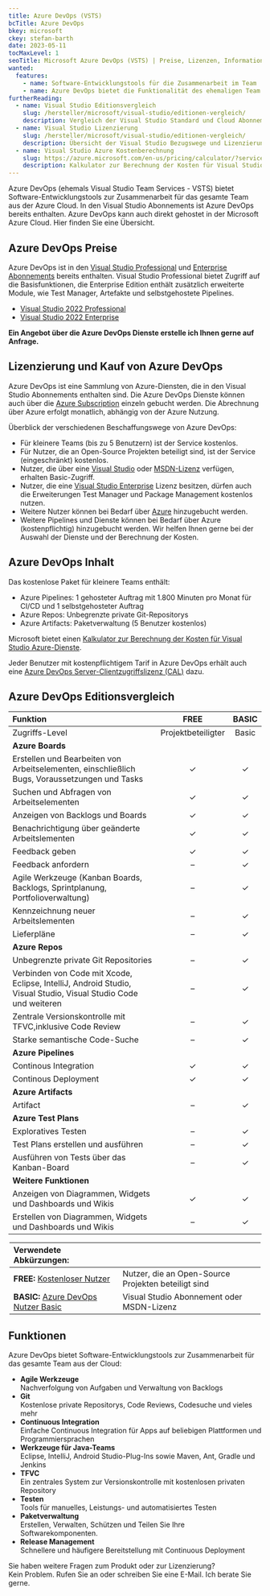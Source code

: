 ```yaml
---
title: Azure DevOps (VSTS)
bcTitle: Azure DevOps
bkey: microsoft
ckey: stefan-barth
date: 2023-05-11
tocMaxLevel: 1
seoTitle: Microsoft Azure DevOps (VSTS) | Preise, Lizenzen, Informationen
wanted:
  features:
    - name: Software-Entwicklungstools für die Zusammenarbeit im Team
    - name: Azure DevOps bietet die Funktionalität des ehemaligen Team Foundation Server (TFS) aus der Microsoft Azure Cloud
furtherReading:
  - name: Visual Studio Editionsvergleich
    slug: /hersteller/microsoft/visual-studio/editionen-vergleich/
    description: Vergleich der Visual Studio Standard und Cloud Abonnements.
  - name: Visual Studio Lizenzierung
    slug: /hersteller/microsoft/visual-studio/editionen-vergleich/
    description: Übersicht der Visual Studio Bezugswege und Lizenzierungsmöglichkeiten.
  - name: Visual Studio Azure Kostenberechnung
    slug: https://azure.microsoft.com/en-us/pricing/calculator/?service=visual-studio-team-services
    description: Kalkulator zur Berechnung der Kosten für Visual Studio Azure-Dienste
---
```




<Intro>

Azure DevOps (ehemals Visual Studio Team Services - VSTS) bietet Software-Entwicklungstools zur Zusammenarbeit für das gesamte Team aus der Azure Cloud.
In den Visual Studio Abonnements ist Azure DevOps bereits enthalten. Azure DevOps kann auch direkt gehostet in der Microsoft Azure Cloud. Hier finden Sie eine Übersicht.


</Intro>

<TOC />




## Azure DevOps Preise

Azure DevOps ist in den [Visual Studio Professional](/hersteller/microsoft/visual-studio/professional-2022/) und [Enterprise Abonnements](/hersteller/microsoft/visual-studio/enterprise-2022/) bereits enthalten.
Visual Studio Professional bietet Zugriff auf die Basisfunktionen, die Enterprise Edition enthält zusätzlich erweiterte Module, wie Test Manager, Artefakte und selbstgehostete Pipelines.

<ArrowList>

 - [Visual Studio 2022 Professional](/hersteller/microsoft/visual-studio/professional-2022/)
 - [Visual Studio 2022 Enterprise](/hersteller/microsoft/visual-studio/enterprise-2022/)

</ArrowList>

<Info>

 **Ein Angebot über die Azure DevOps Dienste erstelle ich Ihnen gerne auf Anfrage.**

</Info>



## Lizenzierung und Kauf von Azure DevOps

Azure DevOps ist eine Sammlung von Azure-Diensten, die in den Visual Studio Abonnements enthalten sind. Die Azure DevOps Dienste können auch über die [Azure Subscription](/hersteller/microsoft/azure/) einzeln gebucht werden.
Die Abrechnung über Azure erfolgt monatlich, abhängig von der Azure Nutzung.

Überblick der verschiedenen Beschaffungswege von Azure DevOps:

<ArrowList>

 - Für kleinere Teams (bis zu 5 Benutzern) ist der Service kostenlos.
 - Für Nutzer, die an Open-Source Projekten beteiligt sind, ist der Service (eingeschränkt) kostenlos.
 - Nutzer, die über eine [Visual Studio](/hersteller/microsoft/visual-studio/) oder [MSDN-Lizenz](/hersteller/microsoft/visual-studio/msdn-for-platforms/) verfügen, erhalten Basic-Zugriff.
 - Nutzer, die eine [Visual Studio Enterprise](/hersteller/microsoft/visual-studio/enterprise-2022/) Lizenz besitzen, dürfen auch die Erweiterungen Test Manager und Package Management kostenlos nutzen.
 - Weitere Nutzer können bei Bedarf über [Azure](/hersteller/microsoft/azure/) hinzugebucht werden.
 - Weitere Pipelines und Dienste können bei Bedarf über Azure (kostenpflichtig) hinzugebucht werden. Wir helfen Ihnen gerne bei der Auswahl der Dienste und der Berechnung der Kosten.

</ArrowList>

## Azure DevOps Inhalt

Das kostenlose Paket für kleinere Teams enthält:

<ArrowList>

 - Azure Pipelines: 1 gehosteter Auftrag mit 1.800 Minuten pro Monat für CI/CD und 1 selbstgehosteter Auftrag
 - Azure Repos: Unbegrenzte private Git-Repositorys
 - Azure Artifacts: Paketverwaltung (5 Benutzer kostenlos)

</ArrowList>

Microsoft bietet einen [Kalkulator zur Berechnung der Kosten für Visual Studio Azure-Dienste](https://azure.microsoft.com/en-us/pricing/calculator/?service=visual-studio-team-services).


<Info>

  Jeder Benutzer mit kostenpflichtigem Tarif in Azure DevOps erhält auch eine [Azure DevOps Server-Clientzugriffslizenz (CAL)](/hersteller/microsoft/visual-studio/azure-devops-server/) dazu.


</Info>

## Azure DevOps Editionsvergleich

|Funktion|FREE|BASIC|
|:---|:---:|:---:|
|Zugriffs-Level|Projektbeteiligter|Basic|
|**Azure Boards**|
|Erstellen und Bearbeiten von Arbeitselementen, einschließlich Bugs, Voraussetzungen und Tasks|✓|✓|
|Suchen und Abfragen von Arbeitselementen|✓|✓|
|Anzeigen von Backlogs und Boards|✓|✓|
|Benachrichtigung über geänderte Arbeitslementen|✓|✓|
|Feedback geben|✓|✓|
|Feedback anfordern|–|✓|
|Agile Werkzeuge (Kanban Boards, Backlogs, Sprintplanung, Portfolioverwaltung)|–|✓|
|Kennzeichnung neuer Arbeitslementen|–|✓|
|Lieferpläne|–|✓|
|**Azure Repos**|
|Unbegrenzte private Git Repositories|–|✓|
|Verbinden von Code mit Xcode, Eclipse, IntelliJ, Android Studio, Visual Studio, Visual Studio Code und weiteren|–|✓|
|Zentrale Versionskontrolle mit TFVC,inklusive Code Review|–|✓|
|Starke semantische Code-Suche|–|✓|
|**Azure Pipelines**|
|Continous Integration|✓|✓|
|Continous Deployment|✓|✓|
|**Azure Artifacts**|
|Artifact|–|✓|
|**Azure Test Plans**|
|Exploratives Testen|–|✓|
|Test Plans erstellen und ausführen|–|✓|
|Ausführen von Tests über das Kanban-Board|–|✓|
|**Weitere Funktionen**|
|Anzeigen von Diagrammen, Widgets und Dashboards und Wikis|✓|✓|
|Erstellen von Diagrammen, Widgets und Dashboards und Wikis|–|✓|

<Legend>

|Verwendete Abkürzungen:||
|:---|:---|
|**FREE:** [Kostenloser Nutzer](/hersteller/microsoft/visual-studio/lizenzierung/#azure-devops-lizenzierung)|Nutzer, die an Open-Source Projekten beteiligt sind|
|**BASIC:** [Azure DevOps Nutzer Basic](/hersteller/microsoft/visual-studio/lizenzierung/#azure-devops-lizenzierung)|Visual Studio Abonnement oder MSDN-Lizenz|

</Legend>

## Funktionen

Azure DevOps bietet Software-Entwicklungstools zur Zusammenarbeit für das gesamte Team aus der Cloud:

<ArrowList>

 - **Agile Werkzeuge**<br />
  Nachverfolgung von Aufgaben und Verwaltung von Backlogs
 - **Git**<br />
  Kostenlose private Repositorys, Code Reviews, Codesuche und vieles mehr
 - **Continuous Integration**<br />
  Einfache Continuous Integration für Apps auf beliebigen Plattformen und Programmiersprachen
 - **Werkzeuge für Java-Teams**<br />
  Eclipse, IntelliJ, Android Studio-Plug-Ins sowie Maven, Ant, Gradle und Jenkins
 - **TFVC**<br />
  Ein zentrales System zur Versionskontrolle mit kostenlosen privaten Repository
 - **Testen**<br />
  Tools für manuelles, Leistungs- und automatisiertes Testen
 - **Paketverwaltung**<br />
  Erstellen, Verwalten, Schützen und Teilen Sie Ihre Softwarekomponenten.
 - **Release Management**<br />
  Schnellere und häufigere Bereitstellung mit Continuous Deployment

</ArrowList>


<GetInTouch theme="light">

Sie haben weitere Fragen zum Produkt oder zur Lizenzierung?<br />
Kein Problem. Rufen Sie an oder schreiben Sie eine E-Mail. Ich berate Sie gerne.

</GetInTouch>
